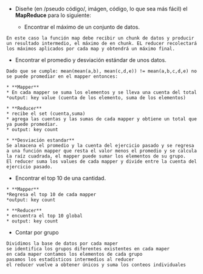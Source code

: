 - Diseñe (en /pseudo código/, imágen, código, lo que sea más fácil) el **MapReduce** para lo siguiente:
 
  - Encontrar el máximo de un conjunto de datos.

```
En este caso la función map debe recibir un chunk de datos y producir un resultado intermedio, el máximo de en chunk. EL reducer recolectará los máximos aplicados por cada map y obtendrá un máximo final.

```



  - Encontrar el promedio y desviación estándar de unos datos.

```
Dado que se cumple: mean(mean(a,b), mean(c,d,e)) != mean(a,b,c,d,e) no se puede promediar en el mapper entonces:

* **Mapper**
* En cada mapper se suma los elementos y se lleva una cuenta del total
*output: key value (cuenta de los elemento, suma de los elementos)

* **Reducer**
* recibe el set (cuenta,suma)
* agrega las cuentas y las sumas de cada mapper y obtiene un total que ya puede promediar.
* output: key count

* **Desviación estandar**
Se almacena el promedio y la cuenta del ejercicio pasado y se regresa a una función mapper que resta el valor menos el promedio y se calcula la raíz cuadrada, el mapper puede sumar los elementos de su grupo.
El reducer suma los values de cada mapper y divide entre la cuenta del ejercicio pasado. 
```


- Encontrar el top 10 de una cantidad.
```
* **Mapper**
*Regresa el top 10 de cada mapper
*output: key count

* **Reducer**
* encuentra el top 10 global
* output: key count

```

  - Contar por grupo

```
Dividimos la base de datos por cada maper
se identifica los grupos diferentes existentes en cada maper
en cada maper contamos los elementos de cada grupo
pasamos los estadísticos intermedios al reducer
el reducer vuelve a obtener únicos y suma los conteos individuales

```
